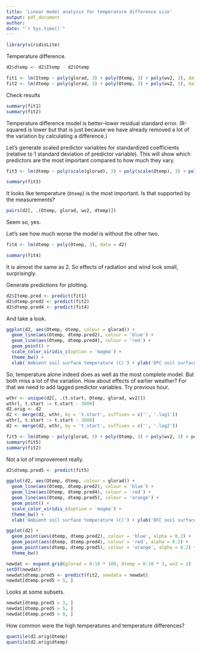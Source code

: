 ```yaml
---
title: 'Linear model analysis for temperature difference size'
output: pdf_document
author: 
date: "`r Sys.time()`"
---
```


```r
library(viridisLite)
```

Temperature difference.

```r
d2$dtemp <- d2$Itemp - d2$Otemp
```

```r
fit1 <- lm(Itemp ~ poly(glorad, 3) + poly(Otemp, 3) + poly(wv2, 3), data = d2)
fit2 <- lm(dtemp ~ poly(glorad, 3) + poly(Otemp, 3) + poly(wv2, 3), data = d2)
```

Check results

```r
summary(fit1)
summary(fit2)
```

Temperature difference model is better--lower residual standard error.
(R-squared is lower but that is just because we have already removed a lot of the variation by calculating a difference.)

Let's generate scaled predictor variables for standardized coefficients (relative to 1 standard deviation of predictor variable).
This will show which predictors are the most important compared to how much they vary.

```r
fit3 <- lm(dtemp ~ poly(scale(glorad), 3) + poly(scale(Otemp), 3) + poly(scale(wv2), 3), data = d2)
```

```r
summary(fit3)
```

It looks like temperature (`Otemp`) is the most important.
Is that supported by the measurements?

```r
pairs(d2[, .(Otemp, glorad, wv2, dtemp)])
```

Seem so, yes.

Let's see how much worse the model is without the other two.

```r
fit4 <- lm(dtemp ~ poly(Otemp, 3), data = d2)
```

```r
summary(fit4)
```

It is almost the same as 2.
So effects of radiation and wind look small, surprisingly.

Generate predictions for plotting.

```r
d2$Itemp.pred <- predict(fit1)
d2$dtemp.pred2 <- predict(fit2)
d2$dtemp.pred4 <- predict(fit4)
```

And take a look.

```r
ggplot(d2, aes(Otemp, dtemp, colour = glorad)) + 
  geom_line(aes(Otemp, dtemp.pred2), colour = 'blue') + 
  geom_line(aes(Otemp, dtemp.pred4), colour = 'red') + 
  geom_point() + 
  scale_color_viridis_c(option = 'magma') +
  theme_bw() +
  xlab('Ambient soil surface temperature (C)') + ylab('DFC soil surface temperature (C)')
```

So, temperature alone indeed does as well as the most complete model.
But both miss a lot of the variation.
How about effects of earlier weather?
For that we need to add lagged predictor variables.
Try previous hour.

```r
wthr <- unique(d2[, .(t.start, Otemp, glorad, wv2)])
wthr[, t.start := t.start - 3600]
d2.orig <- d2
d2 <- merge(d2, wthr, by = 't.start', suffixes = c('', '.lag1'))
wthr[, t.start := t.start - 3600]
d2 <- merge(d2, wthr, by = 't.start', suffixes = c('', '.lag2'))
```

```r
fit5 <- lm(dtemp ~ poly(glorad, 3) + poly(Otemp, 3) + poly(wv2, 3) + poly(glorad.lag1, 3) + poly(Otemp.lag1, 3) + poly(wv2.lag1, 3), data = d2)
summary(fit5)
summary(fit2)
```

Not a lot of improvement really.

```r
d2$dtemp.pred5 <- predict(fit5)
```

```r
ggplot(d2, aes(Otemp, dtemp, colour = glorad)) + 
  geom_line(aes(Otemp, dtemp.pred2), colour = 'blue') + 
  geom_line(aes(Otemp, dtemp.pred4), colour = 'red') + 
  geom_line(aes(Otemp, dtemp.pred5), colour = 'orange') + 
  geom_point() + 
  scale_color_viridis_c(option = 'magma') +
  theme_bw() +
  xlab('Ambient soil surface temperature (C)') + ylab('DFC soil surface temperature (C)')
```

```r
ggplot(d2) +
  geom_point(aes(dtemp, dtemp.pred2), colour = 'blue', alpha = 0.2) +
  geom_point(aes(dtemp, dtemp.pred4), colour = 'red', alpha = 0.2) +
  geom_point(aes(dtemp, dtemp.pred5), colour = 'orange', alpha = 0.2) +
  theme_bw() 
```

```r
newdat <- expand.grid(glorad = 0:10 * 100, Otemp = 0:10 * 3, wv2 = 2)
setDT(newdat)
newdat$dtemp.pred5 <- predict(fit2, newdata = newdat)
newdat[dtemp.pred5 > 5, ]
```

Looks at some subsets.

```r
newdat[dtemp.pred5 > 3, ]
newdat[dtemp.pred5 > 5, ]
newdat[dtemp.pred5 > 8, ]
```

How common were the high temperatures and temperature differences?

```r
quantile(d2.orig$Otemp)
quantile(d2.orig$dtemp)
```




